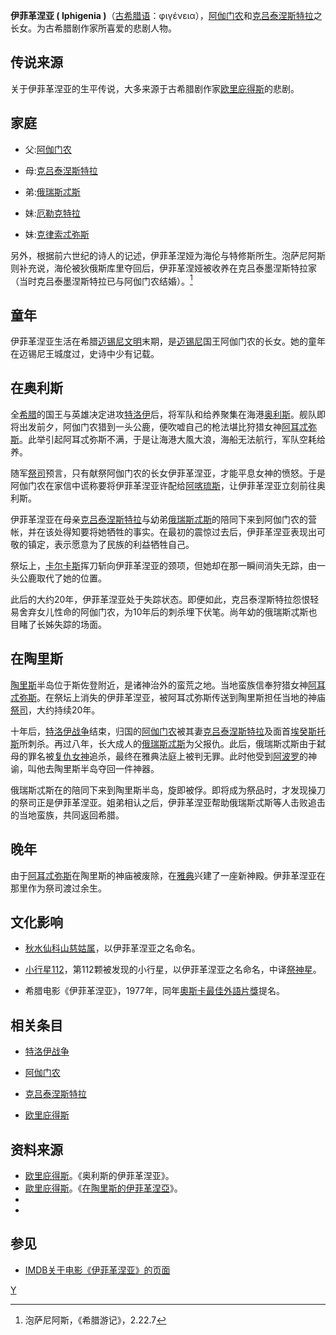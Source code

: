 {{No footnotes|time=2014-06-16T23:30:03+00:00}}
'''伊菲革涅亚 ( Iphigenia )'''（[[古希腊语|古希腊语]]：{{unicode|Ἰ}}φιγένεια），[[阿伽门农|阿伽门农]]和[[克吕泰涅斯特拉|克吕泰涅斯特拉]]之长女。为古希腊剧作家所喜爱的悲剧人物。

== 传说来源 ==

关于伊菲革涅亚的生平传说，大多来源于古希腊剧作家[[欧里庇得斯|欧里庇得斯]]的悲剧。

== 家庭 ==

* 父:[[阿伽门农|阿伽门农]]

* 母:[[克吕泰涅斯特拉|克吕泰涅斯特拉]]

* 弟:[[俄瑞斯忒斯|俄瑞斯忒斯]]

* 妹:[[厄勒克特拉|厄勒克特拉]]

* 妹:[[克律索忒弥斯|克律索忒弥斯]]

另外，根据前六世纪的诗人{{le|斯特西科罗斯|Stesichorus}}的记述，伊菲革涅娅为海伦与特修斯所生。泡萨尼阿斯则补充说，海伦被狄俄斯库里夺回后，伊菲革涅娅被收养在克吕泰墨涅斯特拉家（当时克吕泰墨涅斯特拉已与阿伽门农结婚）。<ref>泡萨尼阿斯，《希腊游记》，2.22.7</ref>

== 童年 ==

伊菲革涅亚生活在希腊[[迈锡尼文明|迈锡尼文明]]末期，是[[迈锡尼|迈锡尼]]国王阿伽门农的长女。她的童年在迈锡尼王城度过，史诗中少有记载。

== 在奥利斯 ==

全[[希腊|希腊]]的国王与英雄决定进攻[[特洛伊|特洛伊]]后，将军队和给养聚集在海港[[奥利斯|奥利斯]]。舰队即将出发前夕，阿伽门农猎到一头公鹿，便吹嘘自己的枪法堪比狩猎女神[[阿耳忒弥斯|阿耳忒弥斯]]。此举引起阿耳忒弥斯不满，于是让海港大風大浪，海船无法航行，军队空耗给养。

随军[[祭司|祭司]]{{le|卡尔卡斯|Calchas}}预言，只有献祭阿伽门农的长女伊菲革涅亚，才能平息女神的愤怒。于是阿伽门农在家信中谎称要将伊菲革涅亚许配给[[阿喀琉斯|阿喀琉斯]]，让伊菲革涅亚立刻前往奥利斯。

伊菲革涅亚在母亲[[克吕泰涅斯特拉|克吕泰涅斯特拉]]与幼弟[[俄瑞斯忒斯|俄瑞斯忒斯]]的陪同下来到阿伽门农的营帐，并在该处得知要将她牺牲的事实。在最初的震惊过去后，伊菲革涅亚表现出可敬的镇定，表示愿意为了民族的利益牺牲自己。

祭坛上，[[卡尔卡斯|卡尔卡斯]]挥刀斩向伊菲革涅亚的颈项，但她却在那一瞬间消失无踪，由一头公鹿取代了她的位置。

此后的大约20年，伊菲革涅亚处于失踪状态。即便如此，克吕泰涅斯特拉怨恨轻易舍弃女儿性命的阿伽门农，为10年后的刺杀埋下伏笔。尚年幼的俄瑞斯忒斯也目睹了长姊失踪的场面。

== 在陶里斯 ==

[[陶里斯|陶里斯]]半岛位于斯佐登附近，是诸神治外的蛮荒之地。当地蛮族信奉狩猎女神[[阿耳忒弥斯|阿耳忒弥斯]]。在祭坛上消失的伊菲革涅亚，被阿耳忒弥斯传送到陶里斯担任当地的神庙[[祭司|祭司]]，大约持续20年。

十年后，[[特洛伊战争|特洛伊战争]]结束，归国的[[阿伽门农|阿伽门农]]被其妻[[克吕泰涅斯特拉|克吕泰涅斯特拉]]及面首[[埃癸斯托斯|埃癸斯托斯]]所刺杀。再过八年，长大成人的[[俄瑞斯忒斯|俄瑞斯忒斯]]为父报仇。此后，俄瑞斯忒斯由于弑母的罪名被[[厄里倪厄斯|复仇女神]]追杀，最终在雅典法庭上被判无罪。此时他受到[[阿波罗|阿波罗]]的神谕，叫他去陶里斯半岛夺回一件神器。

俄瑞斯忒斯在{{le|皮拉得斯|Pylades}}的陪同下来到陶里斯半岛，旋即被俘。即将成为祭品时，才发现操刀的祭司正是伊菲革涅亚。姐弟相认之后，伊菲革涅亚帮助俄瑞斯忒斯等人击败追击的当地蛮族，共同返回希腊。

== 晚年 ==

由于[[阿耳忒弥斯|阿耳忒弥斯]]在陶里斯的神庙被废除，在[[雅典|雅典]]兴建了一座新神殿。伊菲革涅亚在那里作为祭司渡过余生。

== 文化影响 ==

* [[秋水仙科|秋水仙科]][[山慈姑属|山慈姑属]]，以伊菲革涅亚之名命名。

* [[小行星112|小行星112]]，第112颗被发现的小行星，以伊菲革涅亚之名命名，中译[[祭神星|祭神星]]。

* 希腊电影《伊菲革涅亚》，1977年，同年[[奧斯卡最佳外語片獎|奧斯卡最佳外語片獎]]提名。

== 相关条目 ==

* [[特洛伊战争|特洛伊战争]]

* [[阿伽门农|阿伽门农]]

* [[克吕泰涅斯特拉|克吕泰涅斯特拉]]

* [[欧里庇得斯|欧里庇得斯]]

== 资料来源 ==

* [[欧里庇得斯|欧里庇得斯]]。《奥利斯的伊菲革涅亚》。
* [[歐里庇得斯|歐里庇得斯]]。《[[在陶里斯的伊菲革涅亞|在陶里斯的伊菲革涅亞]]》。
* {{cite book | author=[[周作人|周作人]]|title=《苦雨斋译丛》|url=http://books.google.com/books?id=0oVqNAAACAAJ |location=北京|publisher=中国对外翻译出版公司 |year=1999}}
* {{cite book|author=古斯塔夫·施瓦布|title=《希腊古典神话精选》|url=http://books.google.com/books?id=kqSpQQAACAAJ| year=2008|location=南京|publisher=译林出版社| isbn=978-7-5447-0495-3}}

== 参见 ==
* [http://www.imdb.com/title/tt0076208/ IMDB关于电影《伊菲革涅亚》的页面] {{Wayback|url=http://www.imdb.com/title/tt0076208/ |date=20210122222014 }}

{{Authority control}}
[[Category:希腊神话人物|Y]]